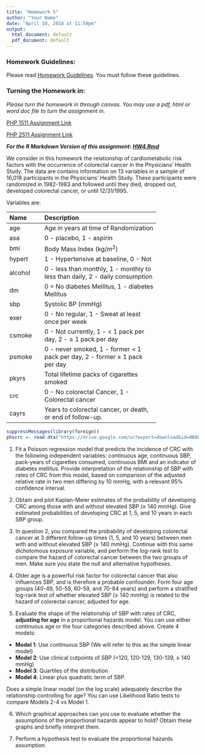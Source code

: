 ```yaml
---
title: "Homework 5"
author: "Your Name"
date: "April 10, 2018 at 11:59pm"
output:
  html_document: default
  pdf_document: default
---
```




### Homework Guidelines:

Please read [Homework Guidelines](../homework/guidelines.html). You must follow these guidelines. 


### Turning the Homework in:

*Please turn the homework in through canvas. You may use a pdf, html or word doc file to turn the assignment in.*

[PHP 1511 Assignment Link](https://canvas.brown.edu/courses/1075279/assignments/7692220)

[PHP 2511 Assignment Link](https://canvas.brown.edu/courses/1075280/assignments/7692221)


***For the R Markdown Version of this assignment: [HW4.Rmd](../homework/hw5.Rmd)***

We consider in this homework the relationship of cardiometabolic risk factors with the occurrence of colorectal cancer in the Physicians' Health Study.  The data are contains information on 13 variables in a sample of 16,018 participants in the Physicians' Health Study.  These participants were randomized in 1982-1983 and followed until they died, dropped out, developed colorectal cancer, or until 12/31/1995.  

Variables are: 



-----------------------------------------------------------
Name        Description
----------- -------------------------------------------
age         Age in years at time of Randomization

asa         0 - placebo, 1 - aspirin

bmi         Body Mass Index (kg/$m^2$)

hypert      1 - Hypertensive at baseline, 0 - Not

alcohol     0 - less than monthly, 1 - monthly to less than daily, 2 - daily consumption

dm          0 = No diabetes Mellitus, 1 - diabetes Mellitus

sbp         Systolic BP (mmHg)

exer        0 - No regular, 1 - Sweat at least once per week

csmoke      0 - Not currently, 1 - < 1 pack per day, 2 - $\ge$ 1 pack per day

psmoke      0 - never smoked, 1 - former < 1 pack per day, 2 - former $\ge$ 1 pack per day

pkyrs       Total lifetime packs of cigarettes smoked

crc         0 - No colorectal Cancer, 1 - Colorectal cancer

cayrs       Years to colorectal cancer, or death, or end of follow-up.
------------------------------------------------------------------------


```r
suppressMessages(library(foreign))
phscrc <- read.dta("https://drive.google.com/uc?export=download&id=0B8CsRLdwqzbzSno1bFF4SUpVQWs")
```


1. Fit a Poisson regression model that predicts the incidence of CRC with the following independent variables: continuous age, continuous SBP, pack-years of cigarettes consumed, continuous BMI and an indicator of diabetes mellitus.  Provide interpretation of the relationship of SBP with rates of CRC from this model, based on comparison of the adjusted relative rate in two men differing by 10 mmHg, with a relevant 95% confidence interval.  

2. Obtain and plot Kaplan-Meier estimates of the probability of developing CRC among those with and without elevated SBP ($\ge$ 140 mmHg).  Give estimated probabilities of developing CRC at 1, 5, and 10 years in each SBP group.

3. In question 2, you compared the probability of developing colorectal cancer at 3 different follow-up times (1, 5, and 10 years) between men with and without elevated SBP ($\ge$ 140 mmHg).  Continue with this same dichotomous exposure variable, and perform the log-rank test to compare the hazard of colorectal cancer between the two groups of men.  Make sure you state the null and alternative hypotheses.  


4. Older age is a powerful risk factor for colorectal cancer that also influences SBP, and is therefore a probable confounder.  Form  four age groups  (40-49, 50-59, 60-59, and 70-84 years) and perform a stratified log-rank test of whether elevated SBP ($\ge$ 140 mmHg) is related to the hazard of colorectal cancer, adjusted for age.


5. Evaluate the shape of the relationship of SBP with rates of CRC, **adjusting for age** in a proportional hazards model.  You can use either continuous age or the four categories described above. Create 4 models:

- **Model 1**: Use continuous SBP (We will refer to this as the simple linear model)
- **Model 2**: Use clinical cutpoints of SBP (<120, 120-129, 130-139, $\ge$ 140 mmHg)
- **Model 3**: Quartiles of the distribution
- **Model 4**: Linear plus quadratic term of SBP.  

Does a simple linear model (on the log scale) adequately describe the relationship controlling for age?  You can use Likelihood Ratio tests to compare Models 2-4 vs Model 1. 


6. Which graphical approaches can you use to evaluate whether the assumptions of the proportional hazards appear to hold?  Obtain these graphs and briefly interpret them.

7. Perform a hypothesis test to evaluate the proportional hazards assumption. 